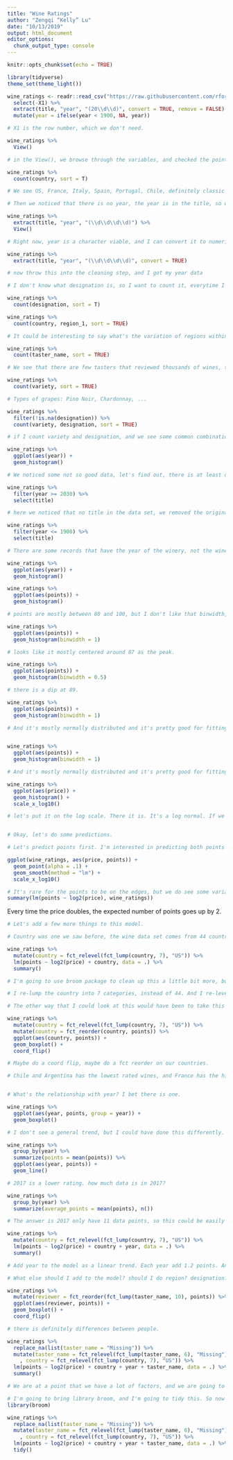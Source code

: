 ```yaml
---
title: "Wine Ratings"
author: "Zengqi “Kelly” Lu"
date: "10/13/2019"
output: html_document
editor_options: 
  chunk_output_type: console
---
```


```r
knitr::opts_chunk$set(echo = TRUE)
```

```r
library(tidyverse)
theme_set(theme_light())

wine_ratings <- readr::read_csv("https://raw.githubusercontent.com/rfordatascience/tidytuesday/master/data/2019/2019-05-28/winemag-data-130k-v2.csv") %>%
  select(-X1) %>% 
  extract(title, "year", "(20\\d\\d)", convert = TRUE, remove = FALSE)  %>%
  mutate(year = ifelse(year < 1900, NA, year))

# X1 is the row number, which we don't need. 

```

```r
wine_ratings %>% 
  View()

# in the View(), we browse through the variables, and checked the point range, and now we will go column by column and get a better feel for some of the columns
```

```r
wine_ratings %>%
  count(country, sort = T)

# We see US, France, Italy, Spain, Portugal, Chile, definitely classic wine countries producing wine. 

# Then we noticed that there is no year, the year is in the title, so we decide to extract year from the title. By using extract function in tidyr package, using regular expression to represent year is 4 digits in a row. 

wine_ratings %>%
  extract(title, "year", "(\\d\\d\\d\\d)") %>%
  View()

# Right now, year is a character viable, and I can convert it to numeric

wine_ratings %>%
  extract(title, "year", "(\\d\\d\\d\\d)", convert = TRUE) 

# now throw this into the cleaning step, and I got my year data

# I don't know what designation is, so I want to count it, everytime I see a categorical variable, I want to count it.

wine_ratings %>%
  count(designation, sort = T)

wine_ratings %>%
  count(country, region_1, sort = TRUE)

# It could be interesting to say what's the variation of regions within US. 

wine_ratings %>%
  count(taster_name, sort = TRUE)

# We see that there are few tasters that reviewed thousands of wines, this could be interesting, and we should definitely control it for, when we fit a model, because there might be confounding. 

wine_ratings %>%
  count(variety, sort = TRUE)

# Types of grapes: Pino Noir, Chardonnay, ...

wine_ratings %>%
  filter(!is.na(designation)) %>%
  count(variety, designation, sort = TRUE)

# if I count variety and designation, and we see some common combinations: Cabernet Sauvignon

wine_ratings %>%
  ggplot(aes(year)) +
  geom_histogram()

# We noticed some not so good data, let's find out, there is at least one year that is greater than 2030.

wine_ratings %>%
  filter(year >= 2030) %>%
  select(title)

# here we noticed that no title in the data set, we removed the original title variable when extracting the year variable, so we went back to the cleaning step and added the remove = FALSE, and also we edited the regular expression to make sure the first digit has to be either a one or a two. 

wine_ratings %>%
  filter(year <= 1900) %>%
  select(title)

# There are some records that have the year of the winery, not the wine itself, we need to fix this. Go back to the cleaning step and made the year only after 2000.

wine_ratings %>%
  ggplot(aes(year)) +
  geom_histogram()

wine_ratings %>%
  ggplot(aes(points)) +
  geom_histogram()

# points are mostly between 80 and 100, but I don't like that binwidth, I'm going to say binwidth=1

wine_ratings %>%
  ggplot(aes(points)) +
  geom_histogram(binwidth = 1)

# looks like it mostly centered around 87 as the peak. 

wine_ratings %>%
  ggplot(aes(points)) +
  geom_histogram(binwidth = 0.5)

# there is a dip at 89. 

wine_ratings %>%
  ggplot(aes(points)) +
  geom_histogram(binwidth = 1)

# And it's mostly normally distributed and it's pretty good for fitting a linear model. 


wine_ratings %>%
  ggplot(aes(points)) +
  geom_histogram(binwidth = 1)

# And it's mostly normally distributed and it's pretty good for fitting a linear model. 

wine_ratings %>%
  ggplot(aes(price)) +
  geom_histogram() +
  scale_x_log10()

# let's put it on the log scale. There it is. It's a log normal. If we want to predict the price, we need to predict the log of the price. It looks like median is about 30. It' the median price.



```

```r
# Okay, let's do some predictions.

# Let's predict points first. I'm interested in predicting both points and price, but we start with points first. Let's how "good" a wine is. 

ggplot(wine_ratings, aes(price, points)) + 
  geom_point(alpha = .1) +
  geom_smooth(method = "lm") +
  scale_x_log10()

# It's rare for the points to be on the edges, but we do see some variation. For a $50 wine you can get a point of 80 - 95. That's good to know, but we definitely need this as a predictor. 
summary(lm(points ~ log2(price), wine_ratings))
```

Every time the price doubles, the expected number of points goes up by 2. 

```r
# Let's add a few more things to this model.  

# Country was one we saw before, the wine data set comes from 44 countries, but a lot of them are from a few most common contries. There is going to be a long tail. 

wine_ratings %>%
  mutate(country = fct_relevel(fct_lump(country, 7), "US")) %>%
  lm(points ~ log2(price) + country, data = .) %>%
  summary()

# I'm going to use broom package to clean up this a little bit more, but this is also good to keep track of, for example, adjusted R-squared.

# I re-lump the country into 7 categories, instead of 44. And I re-level the reference to say how does each country compare to the rest of the world. But then every country is negative. So it means all the good wines come from the other region. I change the base level to US and US is kind of in the middle. It looks like it's a shame to like South American Reds, Argentina and Chile wine have a penalty for points, and Portugal has a bonus, Italy is pretty similar to the US.

# The other way that I could look at this would have been to take this lumped country and done a boxplot on it. 

wine_ratings %>%
  mutate(country = fct_relevel(fct_lump(country, 7), "US")) %>%
  mutate(country = fct_reorder(country, points)) %>%
  ggplot(aes(country, points)) + 
  geom_boxplot() +
  coord_flip()

# Maybe do a coord flip, maybe do a fct reorder on our countries. 

# Chile and Argentina has the lowest rated wines, and France has the highest. US is somewhere in the middle.


# What's the relationship with year? I bet there is one.

wine_ratings %>%
  ggplot(aes(year, points, group = year)) + 
  geom_boxplot()

# I don't see a general trend, but I could have done this differently. I could say:

wine_ratings %>%
  group_by(year) %>%
  summarize(points = mean(points)) %>%
  ggplot(aes(year, points)) + 
  geom_line()

# 2017 is a lower rating. how much data is in 2017?

wine_ratings %>%
  group_by(year) %>%
  summarize(average_points = mean(points), n()) 

# The answer is 2017 only have 11 data points, so this could be easily just noise. 
```

```r
wine_ratings %>%
  mutate(country = fct_relevel(fct_lump(country, 7), "US")) %>%
  lm(points ~ log2(price) + country + year, data = .) %>%
  summary()

# Add year to the model as a linear trend. Each year add 1.2 points. And our R-squared got better after adding year. 


```

```r

# What else should I add to the model? should I do region? designation? Reviewer? I should do reviewer, because we may need to control for reviewer. 

wine_ratings %>%
  mutate(reviewer = fct_reorder(fct_lump(taster_name, 10), points)) %>%
  ggplot(aes(reviewer, points)) + 
  geom_boxplot() +
  coord_flip()

# there is definitely differences between people. 

wine_ratings %>%
  replace_na(list(taster_name = "Missing")) %>%
  mutate(taster_name = fct_relevel(fct_lump(taster_name, 6), "Missing")
    , country = fct_relevel(fct_lump(country, 7), "US")) %>%
  lm(points ~ log2(price) + country + year + taster_name, data = .) %>%
  summary()

# We are at a point that we have a lot of factors, and we are going to do a coefficient plot, my favoriate kinds of model visualizations. 


```

```r

# I'm going to bring library broom, and I'm going to tidy this. So now I have data frame instead of other type of object. 
library(broom)

wine_ratings %>%
  replace_na(list(taster_name = "Missing")) %>%
  mutate(taster_name = fct_relevel(fct_lump(taster_name, 6), "Missing")
    , country = fct_relevel(fct_lump(country, 7), "US")) %>%
  lm(points ~ log2(price) + country + year + taster_name, data = .) %>%
  tidy()

```



